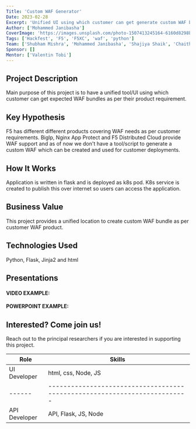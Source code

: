 ```yaml
---
Title: 'Custom WAF Generator'
Date: 2023-02-28
Excerpt: 'Unified UI using which customer can get generate custom WAF bundle.'
Author: ['Mohammed Janibasha']
CoverImage: 'https://images.unsplash.com/photo-1507413245164-6160d8298b31?ixlib=rb-1.2.1&ixid=MnwxMjA3fDB8MHxwaG90by1wYWdlfHx8fGVufDB8fHx8&auto=format&fit=crop&w=1170&q=80'
Tags: ['Hackfest', 'F5', 'F5XC', 'waf', 'python']
Team: ['Shubham Mishra', 'Mohammed Janibasha', 'Shajiya Shaik', 'Chaithanya Dileep']
Sponsor: []
Mentor: ['Valentin Tobi']
---
```

## Project Description

Main purpose of this project is to have a unified tool/UI using which customer can get expected WAF bundles as per their product requirement.

## Key Hypothesis

F5 has different different products covering WAF needs as per customer requirements. BigIp, Nginx App Protect and F5 Distributed Cloud provide WAF support and as of now we don't have a tool/script to generate a custom WAF which can be created and used for customer deployments.

## How It Works

Application is written in flask and is deployed as k8s pod. K8s service is created to publish this over internet so users can access the application.

## Business Value

This project provides a unified location to create custom WAF bundle as per customer WAF product.

## Technologies Used

Python, Flask, Jinja2 and html

## Presentations

#### VIDEO EXAMPLE:



#### POWERPOINT EXAMPLE:



## Interested? Come join us!

Reach out to the principal researchers if you are interested in supporting this project.

| Role   | Skills                                                               |
| ------ | ------------------------------------------------------------------------- |
| UI Developer  | html, css, Node, JS |
| ------ | ------------------------------------------------------------------------- |
| API Developer  | API, Flask, JS, Node |
